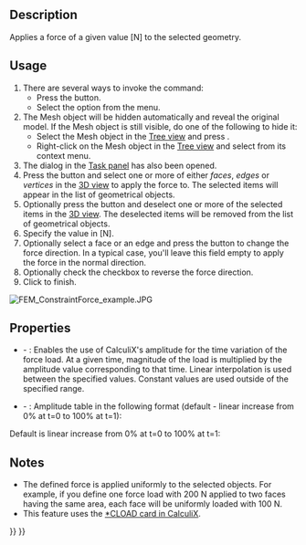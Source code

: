 <languages/>
<translate>

<!--T:7-->
{{Docnav
|[[FEM_ConstraintSpring|Constraint spring]]
|[[FEM_ConstraintPressure|Constraint pressure]]
|[[FEM_Workbench|FEM]]
|IconL=FEM_ConstraintSpring.svg
|IconR=FEM_ConstraintPressure.svg
|IconC=Workbench_FEM.svg
}}

<!--T:1-->
{{GuiCommandContainer|
{{GuiCommand
|Name=FEM ConstraintForce
|MenuLocation=Model → Mechanical Boundary Conditions and Loads → Force Load
|Workbenches=[[FEM_Workbench|FEM]]
|SeeAlso=[[FEM_ConstraintPressure|FEM ConstraintPressure]]
}}
{{GuiCommandFemInfo
|Solvers=All
}}
}}

==Description== <!--T:2-->

<!--T:4-->
Applies a force of a given value [N] to the selected geometry.

==Usage== <!--T:3-->

<!--T:5-->
# There are several ways to invoke the command:
#* Press the {{Button|[[Image:FEM_ConstraintForce.svg|16px]] [[FEM_ConstraintForce|Force Load]]}} button.
#* Select the {{MenuCommand|Model → Mechanical Boundary Conditions and Loads → [[Image:FEM_ConstraintForce.svg|16px]] Force Load}} option from the menu.
# The Mesh object will be hidden automatically and reveal the original model. If the Mesh object is still visible, do one of the following to hide it:
#* Select the Mesh object in the [[Tree_view|Tree view]] and press {{KEY|spacebar}}.
#* Right-click on the Mesh object in the [[Tree_view|Tree view]] and select {{MenuCommand|Hide selection}} from its context menu.
# The {{MenuCommand|Analysis feature parameters}} dialog in the [[Task_panel|Task panel]] has also been opened.
# Press the {{Button|Add}} button and select one or more of either ''faces'', ''edges'' or ''vertices'' in the [[3D_view|3D view]] to apply the force to. The selected items will appear in the list of geometrical objects.
# Optionally press the {{Button|Remove}} button and deselect one or more of the selected items in the [[3D_view|3D view]]. The deselected items will be removed from the list of geometrical objects.
# Specify the {{MenuCommand|Force}} value in [N].
# Optionally select a face or an edge and press the {{Button|Direction}} button to change the force direction. In a typical case, you'll leave this field empty to apply the force in the normal direction.
# Optionally check the {{MenuCommand|Reverse direction}} checkbox to reverse the force direction.
# Click {{Button|OK}} to finish.

</translate>
[[File:FEM ConstraintForce example.JPG]]
<translate>

==Properties==

* {{PropertyData|Enable Amplitude}} - {{Version|1.1}}: Enables the use of CalculiX's amplitude for the time variation of the force load. At a given time, magnitude of the load is multiplied by the amplitude value corresponding to that time. Linear interpolation is used between the specified values. Constant values are used outside of the specified range.
* {{PropertyData|Amplitude Values}} - {{Version|1.1}}: Amplitude table in the following format (default - linear increase from 0% at t=0 to 100% at t=1):

</translate>
: {{Code|code=
time_1, amplitude_value_1
...
}}
<translate>

Default is linear increase from 0% at t=0 to 100% at t=1:

</translate>
: {{Code|code=
0, 0
1, 1
}}
<translate>

==Notes== <!--T:11-->

<!--T:12-->
* The defined force is applied uniformly to the selected objects. For example, if you define one force load with 200 N applied to two faces having the same area, each face will be uniformly loaded with 100 N.
* This feature uses the [https://web.mit.edu/calculix_v2.7/CalculiX/ccx_2.7/doc/ccx/node172.html *CLOAD card in CalculiX].


<!--T:8-->
{{Docnav
|[[FEM_ConstraintSpring|Constraint spring]]
|[[FEM_ConstraintPressure|Constraint pressure]]
|[[FEM_Workbench|FEM]]
|IconL=FEM_ConstraintSpring.svg
|IconR=FEM_ConstraintPressure.svg
|IconC=Workbench_FEM.svg
}}

</translate>
{{FEM Tools navi{{#translation:}}}}
{{Userdocnavi{{#translation:}}}}